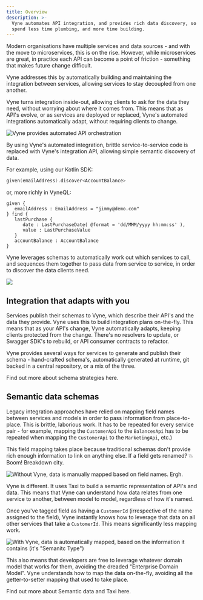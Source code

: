 ```yaml
---
title: Overview
description: >-
  Vyne automates API integration, and provides rich data discovery, so you can
  spend less time plumbing, and more time building.
---
```



Modern organisations have multiple services and data sources - and with the move to microservices, this is on the rise. However, while microservices are great, in practice each API can become a point of friction - something that makes future change difficult.

Vyne addresses this by automatically building and maintaining the integration between services, allowing services to stay decoupled from one another.

Vyne turns integration inside-out, allowing clients to ask for the data they need, without worrying about where it comes from. This means that as API's evolve, or as services are deployed or replaced, Vyne's automated integrations automatically adapt, without requiring clients to change.

![Vyne provides automated API orchestration](/assets/documentation-images.png)

By using Vyne's automated integration, brittle service-to-service code is replaced with Vyne's integration API, allowing simple semantic discovery of data.

For example, using our Kotlin SDK:

```kotlin
given(emailAddress).discover<AccountBalance>
```

or, more richly in VyneQL:

```text
given {
   emailAddress : EmailAddress = "jimmy@demo.com"
} find {
   lastPurchase {
      date : LastPurchaseDate( @format = 'dd/MMM/yyyy hh:mm:ss' ),
      value : LastPurchaseValue
   }
   accountBalance : AccountBalance
}
```

Vyne leverages schemas to automatically work out which services to call, and sequences them together to pass data from service to service, in order to discover the data clients need.

![](/assets/what-clients-sees.png)

## Integration that adapts with you

Services publish their schemas to Vyne, which describe their API's and the data they provide. Vyne uses this to build integration plans on-the-fly. This means that as your API's change, Vyne automatically adapts, keeping clients protected from the change. There's no resolvers to update, or Swagger SDK's to rebuild, or API consumer contracts to refactor.

Vyne provides several ways for services to generate and publish their schema - hand-crafted schema's, automatically generated at runtime, git backed in a central repository, or a mix of the three.

Find out more about schema strategies <Link to="../publishing-and-sharing-schemas">here</Link>.


## Semantic data schemas

Legacy integration approaches have relied on mapping field names between services and models in order to pass information from place-to-place. This is brittle, laborious work. It has to be repeated for every service pair - for example, mapping the `CustomerApi` to the `BalancesApi` has to be repeated when mapping the `CustomerApi` to the `MarketingApi`, etc.\)

This field mapping takes place because traditional schemas don't provide rich enough information to link on anything else. If a field gets renamed?  💥 Boom! Breakdown city.

![Without Vyne, data is manually mapped based on field names. Ergh.](/assets/without-vyne.png)

Vyne is different. It uses Taxi to build a semantic representation of API's and data. This means that Vyne can understand how data relates from one service to another, between model to model, regardless of how it's named.

Once you've tagged field as having a `CustomerId` \(irrespective of the name assigned to the field\), Vyne instantly knows how to leverage that data on all other services that take a `CustomerId`. This means significantly less mapping work.

![With Vyne, data is automatically mapped, based on the information it contains \(it&apos;s &quot;Semanitc Type&quot;\)](/assets/documentation-images-1-.png)

This also means that developers are free to leverage whatever domain model that works for them, avoiding the dreaded "Enterprise Domain Model". Vyne understands how to map the data on-the-fly, avoiding all the getter-to-setter mapping that used to take place.

Find out more about Semantic data and Taxi <Link to="../semantic-data-intro">here</Link>.
